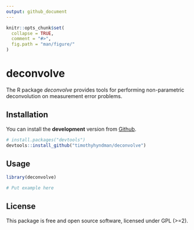 ```yaml
---
output: github_document
---
```


<!-- README.md is generated from README.Rmd. Please edit that file -->

```r
knitr::opts_chunk$set(
  collapse = TRUE,
  comment = "#>",
  fig.path = "man/figure/"
)
```

# deconvolve

The R package *deconvolve* provides tools for performing non-parametric 
deconvolution on measurement error problems.

## Installation

You can install the **development** version from 
[Github](https://github.com/timothyhyndman/deconvolve).

```r
# install.packages("devtools")
devtools::install_github("timothyhyndman/deconvolve")
```

## Usage

```r
library(deconvolve)

# Put example here

```

## License

This package is free and open source software, licensed under GPL (>=2).
